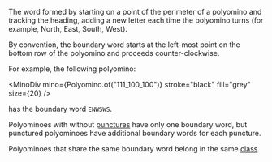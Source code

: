 
The word formed by starting on a point of the perimeter of a polyomino and tracking the heading, adding a new letter each time the polyomino turns (for example, North, East, South, West).

By convention, the boundary word starts at the left-most point on the bottom row of the polyomino and proceeds counter-clockwise.

For example, the following polyomino:

<MinoDiv
  mino={Polyomino.of("111_100_100")}
  stroke="black"
  fill="grey"
  size={20}
/>

has the boundary word `ENWSWS`.

Polyominoes with without [punctures](/glossary/puncture) have only one boundary word, but punctured polyominoes have additional boundary words for each puncture.

Polyominoes that share the same boundary word belong in the same [class](/classes).

